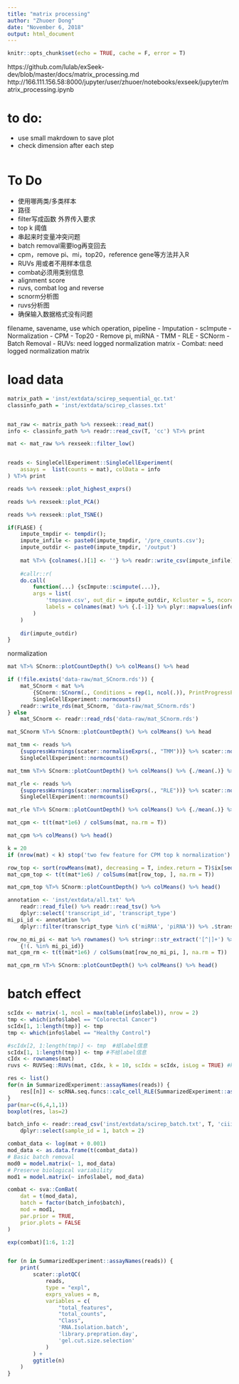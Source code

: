 ```yaml
---
title: "matrix processing"
author: "Zhuoer Dong"
date: "November 6, 2018"
output: html_document
---
```


```r
knitr::opts_chunk$set(echo = TRUE, cache = F, error = T)
```

https://github.com/lulab/exSeek-dev/blob/master/docs/matrix_processing.md
http://166.111.156.58:8000/jupyter/user/zhuoer/notebooks/exseek/jupyter/matrix_processing.ipynb

# to do:

- use small makrdown to save plot
- check dimension after each step

```r
```

# To Do
- 使用哪两类/多类样本
- 路径
- filter写成函数 外界传入要求
- top k 阈值
- 串起来时变量冲突问题
- batch removal需要log再变回去
- cpm，remove pi、mi，top20，reference gene等方法并入R
- RUVs 用或者不用样本信息
- combat必须用类别信息
- alignment score
- ruvs, combat log and reverse
- scnorm分析图
- ruvs分析图
- 确保输入数据格式没有问题

filename, savename, use which operation, pipeline
- Imputation
    - scImpute
- Normalization
    - CPM
    - Top20
    - Remove pi, miRNA
    - TMM
    - RLE
    - SCNorm
- Batch Removal
    - RUVs: need logged normalization matrix
    - Combat: need logged normalization matrix

# load data


```r
matrix_path = 'inst/extdata/scirep_sequential_qc.txt'
classinfo_path = 'inst/extdata/scirep_classes.txt'


mat_raw <- matrix_path %>% rexseek::read_mat()
info <- classinfo_path %>% readr::read_csv(T, 'cc') %T>% print
```

```r
mat <- mat_raw %>% rexseek::filter_low()
```

```r
```

```r
reads <- SingleCellExperiment::SingleCellExperiment(
    assays =  list(counts = mat), colData = info
) %T>% print
```


```r
reads %>% rexseek::plot_highest_exprs()
```

```r
reads %>% rexseek::plot_PCA()
```

```r
reads %>% rexseek::plot_TSNE()
```


```r
if(FLASE) {
	impute_tmpdir <- tempdir();
	impute_infile <- paste0(impute_tmpdir, '/pre_counts.csv');
	impute_outdir <- paste0(impute_tmpdir, '/output')
	
	mat %T>% {colnames(.)[1] <- ''} %>% readr::write_csv(impute_infile)
	
	#callr::r(
	do.call(
	    function(...) {scImpute::scimpute(...)}, 
	    args = list(
	        'tmpsave.csv', out_dir = impute_outdir, Kcluster = 5, ncores = 2, labeled = TRUE, 
	        labels = colnames(mat) %>% {.[-1]} %>% plyr::mapvalues(info[[1]], info[[2]], F)
	    )
	)
	
	dir(impute_outdir)
}
```



normalization

```r
mat %T>% SCnorm::plotCountDepth() %>% colMeans() %>% head
```


```r
if (!file.exists('data-raw/mat_SCnorm.rds')) {
	mat_SCnorm < mat %>% 
		{SCnorm::SCnorm(., Conditions = rep(1, ncol(.)), PrintProgressPlots = T)} %>% 
		SingleCellExperiment::normcounts()
	readr::write_rds(mat_SCnorm, 'data-raw/mat_SCnorm.rds')
} else
	mat_SCnorm <- readr::read_rds('data-raw/mat_SCnorm.rds')

mat_SCnorm %T>% SCnorm::plotCountDepth() %>% colMeans() %>% head
```


```r
mat_tmm <- reads %>% 
	{suppressWarnings(scater::normaliseExprs(., "TMM"))} %>% scater::normalise() %>%
	SingleCellExperiment::normcounts()

mat_tmm %T>% SCnorm::plotCountDepth() %>% colMeans() %>% {./mean(.)} %>% head()
```


```r
mat_rle <- reads %>% 
	{suppressWarnings(scater::normaliseExprs(., "RLE"))} %>% scater::normalise() %>%
	SingleCellExperiment::normcounts()

mat_rle %T>% SCnorm::plotCountDepth() %>% colMeans() %>% {./mean(.)} %>% head()
```

```r
mat_cpm <- t(t(mat*1e6) / colSums(mat, na.rm = T))

mat_cpm %>% colMeans() %>% head()
```

```r
k = 20
if (nrow(mat) < k) stop('two few feature for CPM top k normalization')

row_top <- sort(rowMeans(mat), decreasing = T, index.return = T)$ix[seq_len(k)]
mat_cpm_top <- t(t(mat*1e6) / colSums(mat[row_top, ], na.rm = T))

mat_cpm_top %T>% SCnorm::plotCountDepth() %>% colMeans() %>% head()
```

```r
annotation <- 'inst/extdata/all.txt' %>% 
	readr::read_file() %>% readr::read_tsv() %>% 
	dplyr::select('transcript_id', 'transcript_type')
mi_pi_id <- annotation %>%
	dplyr::filter(transcript_type %in% c('miRNA', 'piRNA')) %>% .$transcript_id

row_no_mi_pi <- mat %>% rownames() %>% stringr::str_extract('[^|]+') %>% 
	{!(. %in% mi_pi_id)}
mat_cpm_rm <- t(t(mat*1e6) / colSums(mat[row_no_mi_pi, ], na.rm = T))

mat_cpm_rm %T>% SCnorm::plotCountDepth() %>% colMeans() %>% head()
```


# batch effect




```r
scIdx <- matrix(-1, ncol = max(table(info$label)), nrow = 2)
tmp <- which(info$label == "Colorectal Cancer")
scIdx[1, 1:length(tmp)] <- tmp
tmp <- which(info$label == "Healthy Control")

#scIdx[2, 1:length(tmp)] <- tmp  #给label信息
scIdx[1, 1:length(tmp)] <- tmp #不给label信息
cIdx <- rownames(mat)
ruvs <- RUVSeq::RUVs(mat, cIdx, k = 10, scIdx = scIdx, isLog = TRUE) #k可调节

```

```r
res <- list()
for(n in SummarizedExperiment::assayNames(reads)) {
    res[[n]] <- scRNA.seq.funcs::calc_cell_RLE(SummarizedExperiment::assay(reads, n))
}
par(mar=c(6,4,1,1))
boxplot(res, las=2)
```


```r
batch_info <- readr::read_csv('inst/extdata/scirep_batch.txt', T, 'ciii') %>% 
	dplyr::select(sample_id = 1, batch = 2)

combat_data <- log(mat + 0.001)
mod_data <- as.data.frame(t(combat_data))
# Basic batch removal
mod0 = model.matrix(~ 1, mod_data) 
# Preserve biological variability
mod1 = model.matrix(~ info$label, mod_data) 

combat <- sva::ComBat(
    dat = t(mod_data), 
    batch = factor(batch_info$batch), 
    mod = mod1,
    par.prior = TRUE,
    prior.plots = FALSE
)

exp(combat)[1:6, 1:2]


for (n in SummarizedExperiment::assayNames(reads)) {
    print(
        scater::plotQC(
            reads,
            type = "expl",
            exprs_values = n,
            variables = c(
                "total_features",
                "total_counts",
                "Class",
                'RNA.Isolation.batch',
                'library.prepration.day',
                'gel.cut.size.selection'
            )
        ) +
        ggtitle(n)
    )
}

```
